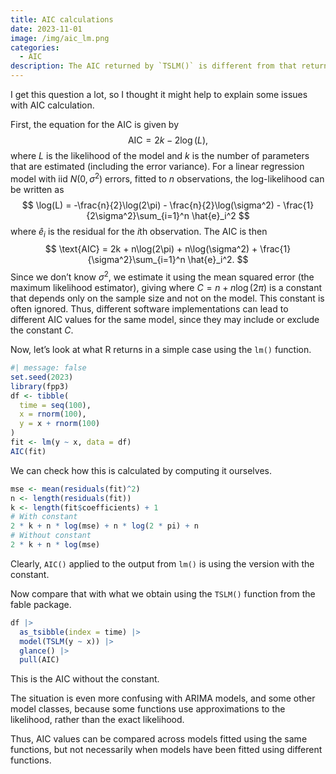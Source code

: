 ```yaml
---
title: AIC calculations
date: 2023-11-01
image: /img/aic_lm.png
categories:
  - AIC
description: The AIC returned by `TSLM()` is different from that returned by `lm()`. Why?
---
```


I get this question a lot, so I thought it might help to explain some issues with AIC calculation.

First, the equation for the AIC is given by
$$
\text{AIC} = 2k - 2\log(L),
$$
where $L$ is the likelihood of the model and $k$ is the number of parameters that are estimated (including the error variance). For a linear regression model with iid $N(0,\sigma^2)$ errors, fitted to $n$ observations, the log-likelihood can be written as
$$
\log(L) = -\frac{n}{2}\log(2\pi) - \frac{n}{2}\log(\sigma^2) - \frac{1}{2\sigma^2}\sum_{i=1}^n \hat{e}_i^2
$$
where $\hat{e}_i$ is the residual for the $i$th observation. The AIC is then
$$
\text{AIC} = 2k + n\log(2\pi) + n\log(\sigma^2)  + \frac{1}{\sigma^2}\sum_{i=1}^n \hat{e}_i^2.
$$
Since we don't know $\sigma^2$, we estimate it using the mean squared error (the maximum likelihood estimator), giving
\begin{align*}
\text{AIC} & = 2k +n\log(2\pi) + n\log(\text{MSE}) + n \\
& = 2k + n\log(\text{MSE}) + C
\end{align*}
where $C = n + n\log(2\pi)$ is a constant that depends only on the sample size and not on the model. This constant is often ignored. Thus, different software implementations can lead to different AIC values for the same model, since they may include or exclude the constant $C$.

Now, let's look at what R returns in a simple case using the `lm()` function.


```r
#| message: false
set.seed(2023)
library(fpp3)
df <- tibble(
  time = seq(100),
  x = rnorm(100),
  y = x + rnorm(100)
)
fit <- lm(y ~ x, data = df)
AIC(fit)
```

We can check how this is calculated by computing it ourselves.

```r
mse <- mean(residuals(fit)^2)
n <- length(residuals(fit))
k <- length(fit$coefficients) + 1
# With constant
2 * k + n * log(mse) + n * log(2 * pi) + n
# Without constant
2 * k + n * log(mse)
```

Clearly, `AIC()` applied to the output from `lm()` is using the version with the constant.

Now compare that with what we obtain using the `TSLM()` function from the fable package.

```r
df |>
  as_tsibble(index = time) |>
  model(TSLM(y ~ x)) |>
  glance() |>
  pull(AIC)
```

This is the AIC without the constant.

The situation is even more confusing with ARIMA models, and some other model classes, because some functions use approximations to the likelihood, rather than the exact likelihood.

Thus, AIC values can be compared across models fitted using the same functions, but not necessarily when models have been fitted using different functions.
